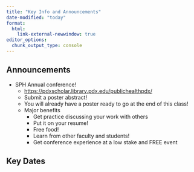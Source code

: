 ```yaml
---
title: "Key Info and Announcements"
date-modified: "today"
format: 
  html:
    link-external-newwindow: true
editor_options: 
  chunk_output_type: console
---
```


## Announcements

- SPH Annual conference!
  - <https://pdxscholar.library.pdx.edu/publichealthpdx/>
  - Submit a poster abstract! 
  - You will already have a poster ready to go at the end of this class!
  - Major benefits
      - Get practice discussing your work with others
      - Put it on your resume!
      - Free food!
      - Learn from other faculty and students!
      - Get conference experience at a low stake and FREE event
      
## Key Dates
